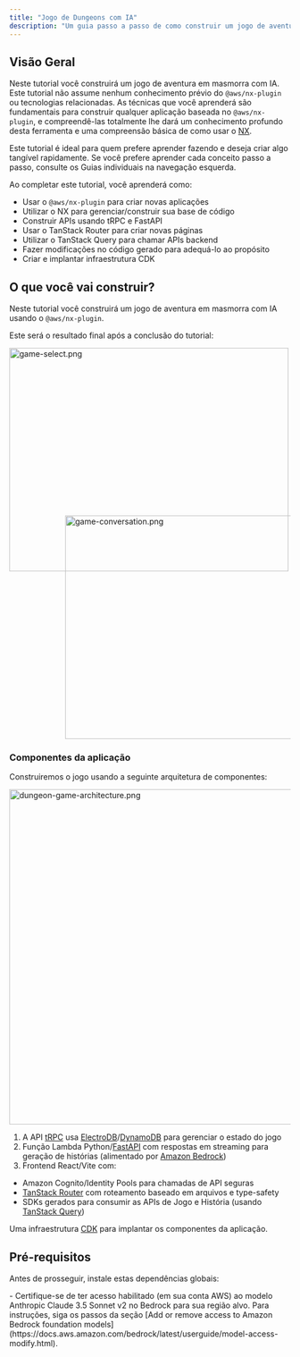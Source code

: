 ```yaml
---
title: "Jogo de Dungeons com IA"
description: "Um guia passo a passo de como construir um jogo de aventura de dungeon com IA usando o @aws/nx-plugin."
---
```





## Visão Geral

Neste tutorial você construirá um jogo de aventura em masmorra com IA. Este tutorial não assume nenhum conhecimento prévio do `@aws/nx-plugin` ou tecnologias relacionadas. As técnicas que você aprenderá são fundamentais para construir qualquer aplicação baseada no `@aws/nx-plugin`, e compreendê-las totalmente lhe dará um conhecimento profundo desta ferramenta e uma compreensão básica de como usar o [NX](https://nx.dev/).

<Aside>Este tutorial é ideal para quem prefere aprender fazendo e deseja criar algo tangível rapidamente. Se você prefere aprender cada conceito passo a passo, consulte os Guias individuais na navegação esquerda.</Aside>

Ao completar este tutorial, você aprenderá como:

- Usar o `@aws/nx-plugin` para criar novas aplicações
- Utilizar o NX para gerenciar/construir sua base de código
- Construir APIs usando tRPC e FastAPI
- Usar o TanStack Router para criar novas páginas
- Utilizar o TanStack Query para chamar APIs backend
- Fazer modificações no código gerado para adequá-lo ao propósito
- Criar e implantar infraestrutura CDK

## O que você vai construir?

Neste tutorial você construirá um jogo de aventura em masmorra com IA usando o `@aws/nx-plugin`.

Este será o resultado final após a conclusão do tutorial:

<Image src={gameSelectPng} alt="game-select.png" width="500" height="400" />
<div style="margin-top: -100px; margin-left: 100px;">
<Image src={gameConversationPng} alt="game-conversation.png" width="500" height="400" />
</div>

### Componentes da aplicação

Construiremos o jogo usando a seguinte arquitetura de componentes:

<Image class="white-bg" src={dungeonAdventureArchitecturePng} alt="dungeon-game-architecture.png" width="800" height="600" />

1. A API [tRPC](https://trpc.io/) usa [ElectroDB](https://electrodb.dev/)/[DynamoDB](https://aws.amazon.com/dynamodb/) para gerenciar o estado do jogo
2. Função Lambda Python/[FastAPI](https://fastapi.tiangolo.com/) com respostas em streaming para geração de histórias (alimentado por [Amazon Bedrock](https://aws.amazon.com/bedrock/))
3. Frontend React/Vite com:
  - Amazon Cognito/Identity Pools para chamadas de API seguras
  - [TanStack Router](https://tanstack.com/router/latest) com roteamento baseado em arquivos e type-safety
  - SDKs gerados para consumir as APIs de Jogo e História (usando [TanStack Query](https://tanstack.com/query/latest))

Uma infraestrutura [CDK](https://docs.aws.amazon.com/cdk/v2/guide/home.html) para implantar os componentes da aplicação.

## Pré-requisitos

Antes de prosseguir, instale estas dependências globais:

<Snippet name="prerequisites" />
- Certifique-se de ter acesso habilitado (em sua conta AWS) ao modelo Anthropic Claude 3.5 Sonnet v2 no Bedrock para sua região alvo. Para instruções, siga os passos da seção [Add or remove access to Amazon Bedrock foundation models](https://docs.aws.amazon.com/bedrock/latest/userguide/model-access-modify.html).